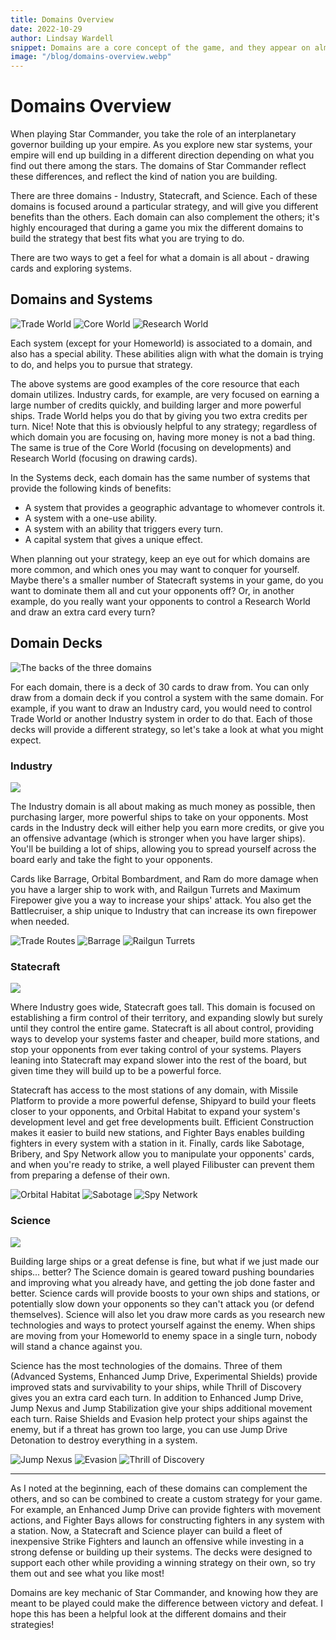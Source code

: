 ```yaml
---
title: Domains Overview
date: 2022-10-29
author: Lindsay Wardell
snippet: Domains are a core concept of the game, and they appear on almost every card. Let's explore what domains are, and how you can take advantage of them throughout the game.
image: "/blog/domains-overview.webp"
---
```


<h1 class="font-megrim text-5xl text-center pb-6">Domains Overview</h1>

<Prose class="lg:prose-lg text-justify text-white w-11/12">

When playing Star Commander, you take the role of an interplanetary governor building up your empire. As you explore new star systems, your empire will end up building in a different direction depending on what you find out there among the stars. The domains of Star Commander reflect these differences, and reflect the kind of nation you are building.

There are three domains - Industry, Statecraft, and Science. Each of these domains is focused around a particular strategy, and will give you different benefits than the others. Each domain can also complement the others; it's highly encouraged that during a game you mix the different domains to build the strategy that best fits what you are trying to do.

There are two ways to get a feel for what a domain is all about - drawing cards and exploring systems.

## Domains and Systems

<div class="flex justify-center gap-2">
  <Img
    class="card horizontal w-[250px] m-auto"
    src="/cards/Trade_World.webp"
    alt="Trade World"
  />
  <Img
    class="card horizontal w-[250px] m-auto"
    src="/cards/Core_World.webp"
    alt="Core World"
  />
  <Img
    class="card horizontal w-[250px] m-auto"
    src="/cards/Research_World.webp"
    alt="Research World"
  />
</div>

Each system (except for your Homeworld) is associated to a domain, and also has a special ability. These abilities align with what the domain is trying to do, and helps you to pursue that strategy.

The above systems are good examples of the core resource that each domain utilizes. Industry cards, for example, are very focused on earning a large number of credits quickly, and building larger and more powerful ships. Trade World helps you do that by giving you two extra credits per turn. Nice! Note that this is obviously helpful to any strategy; regardless of which domain you are focusing on, having more money is not a bad thing. The same is true of the Core World (focusing on developments) and Research World (focusing on drawing cards).

In the Systems deck, each domain has the same number of systems that provide the following kinds of benefits:

- A system that provides a geographic advantage to whomever controls it.
- A system with a one-use ability.
- A system with an ability that triggers every turn.
- A capital system that gives a unique effect.

When planning out your strategy, keep an eye out for which domains are more common, and which ones you may want to conquer for yourself. Maybe there's a smaller number of Statecraft systems in your game, do you want to dominate them all and cut your opponents off? Or, in another example, do you really want your opponents to control a Research World and draw an extra card every turn?

## Domain Decks

<Img src="/blog/domains-overview.webp" alt="The backs of the three domains" />

For each domain, there is a deck of 30 cards to draw from. You can only draw from a domain deck if you control a system with the same domain. For example, if you want to draw an Industry card, you would need to control Trade World or another Industry system in order to do that. Each of those decks will provide a different strategy, so let's take a look at what you might expect.

### Industry

<Img src="/industry.png" class="card w-[250px] m-auto" />

The Industry domain is all about making as much money as possible, then purchasing larger, more powerful ships to take on your opponents. Most cards in the Industry deck will either help you earn more credits, or give you an offensive advantage (which is stronger when you have larger ships). You'll be building a lot of ships, allowing you to spread yourself across the board early and take the fight to your opponents.

Cards like Barrage, Orbital Bombardment, and Ram do more damage when you have a larger ship to work with, and Railgun Turrets and Maximum Firepower give you a way to increase your ships' attack. You also get the Battlecruiser, a ship unique to Industry that can increase its own firepower when needed.

<div class="flex justify-center gap-2">
  <Img
    class="card w-[250px] m-auto"
    src="/cards/Trade_Routes.webp"
    alt="Trade Routes"
  />
  <Img class="card w-[250px] m-auto" src="/cards/Barrage.webp" alt="Barrage" />
  <Img
    class="card w-[250px] m-auto"
    src="/cards/Railgun_Turrets.webp"
    alt="Railgun Turrets"
  />
</div>

### Statecraft

<Img src="/statecraft.png" class="card w-[250px] m-auto" />

Where Industry goes wide, Statecraft goes tall. This domain is focused on establishing a firm control of their territory, and expanding slowly but surely until they control the entire game. Statecraft is all about control, providing ways to develop your systems faster and cheaper, build more stations, and stop your opponents from ever taking control of your systems. Players leaning into Statecraft may expand slower into the rest of the board, but given time they will build up to be a powerful force.

Statecraft has access to the most stations of any domain, with Missile Platform to provide a more powerful defense, Shipyard to build your fleets closer to your opponents, and Orbital Habitat to expand your system's development level and get free developments built. Efficient Construction makes it easier to build new stations, and Fighter Bays enables building fighters in every system with a station in it. Finally, cards like Sabotage, Bribery, and Spy Network allow you to manipulate your opponents' cards, and when you're ready to strike, a well played Filibuster can prevent them from preparing a defense of their own.

<div class="flex justify-center gap-2">
  <Img
    class="card w-[250px] m-auto"
    src="/cards/Orbital_Habitat.webp"
    alt="Orbital Habitat"
  />
  <Img
    class="card w-[250px] m-auto"
    src="/cards/Sabotage.webp"
    alt="Sabotage"
  />
  <Img
    class="card w-[250px] m-auto"
    src="/cards/Spy_Network.webp"
    alt="Spy Network"
  />
</div>

### Science

<Img src="/science.png" class="card w-[250px] m-auto" />

Building large ships or a great defense is fine, but what if we just made our ships... better? The Science domain is geared toward pushing boundaries and improving what you already have, and getting the job done faster and better. Science cards will provide boosts to your own ships and stations, or potentially slow down your opponents so they can't attack you (or defend themselves). Science will also let you draw more cards as you research new technologies and ways to protect yourself against the enemy. When ships are moving from your Homeworld to enemy space in a single turn, nobody will stand a chance against you.

Science has the most technologies of the domains. Three of them (Advanced Systems, Enhanced Jump Drive, Experimental Shields) provide improved stats and survivability to your ships, while Thrill of Discovery gives you an extra card each turn. In addition to Enhanced Jump Drive, Jump Nexus and Jump Stabilization give your ships additional movement each turn. Raise Shields and Evasion help protect your ships against the enemy, but if a threat has grown too large, you can use Jump Drive Detonation to destroy everything in a system.

<div class="flex justify-center gap-2">
  <Img
    class="card w-[250px] m-auto"
    src="/cards/Jump_Nexus.webp"
    alt="Jump Nexus"
  />
  <Img class="card w-[250px] m-auto" src="/cards/Evasion.webp" alt="Evasion" />
  <Img
    class="card w-[250px] m-auto"
    src="/cards/Thrill_of_Discovery.webp"
    alt="Thrill of Discovery"
  />
</div>

---

As I noted at the beginning, each of these domains can complement the others, and so can be combined to create a custom strategy for your game. For example, an Enhanced Jump Drive can provide fighters with movement actions, and Fighter Bays allows for constructing fighters in any system with a station. Now, a Statecraft and Science player can build a fleet of inexpensive Strike Fighters and launch an offensive while investing in a strong defense or building up their systems. The decks were designed to support each other while providing a winning strategy on their own, so try them out and see what you like most!

Domains are key mechanic of Star Commander, and knowing how they are meant to be played could make the difference between victory and defeat. I hope this has been a helpful look at the different domains and their strategies!

</Prose>

